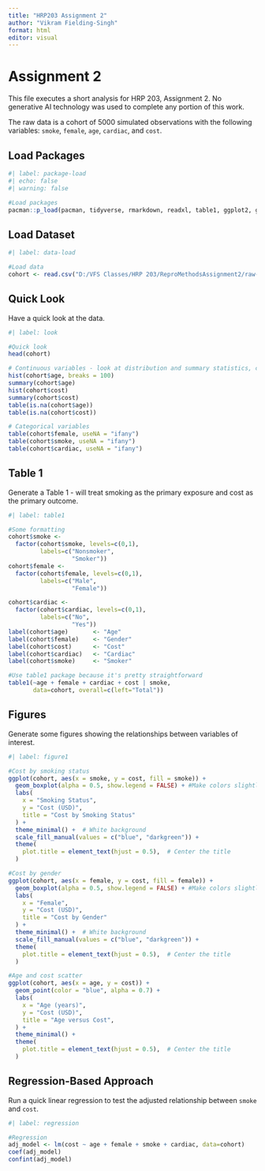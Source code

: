```yaml
---
title: "HRP203 Assignment 2"
author: "Vikram Fielding-Singh"
format: html
editor: visual
---
```


# Assignment 2

This file executes a short analysis for HRP 203, Assignment 2. No generative AI technology was used to complete any portion of this work.

The raw data is a cohort of 5000 simulated observations with the following variables: `smoke`, `female`, `age`, `cardiac`, and `cost`.

## Load Packages

```r
#| label: package-load
#| echo: false
#| warning: false

#Load packages
pacman::p_load(pacman, tidyverse, rmarkdown, readxl, table1, ggplot2, geepack)
```

## Load Dataset

```r
#| label: data-load

#Load data
cohort <- read.csv("D:/VFS Classes/HRP 203/ReproMethodsAssignment2/raw-data/cohort.csv")
```

## Quick Look

Have a quick look at the data.

```r
#| label: look

#Quick look
head(cohort)

# Continuous variables - look at distribution and summary statistics, check for missing
hist(cohort$age, breaks = 100)
summary(cohort$age)
hist(cohort$cost)
summary(cohort$cost)
table(is.na(cohort$age))
table(is.na(cohort$cost))

# Categorical variables
table(cohort$female, useNA = "ifany")
table(cohort$smoke, useNA = "ifany")
table(cohort$cardiac, useNA = "ifany")


```

## Table 1

Generate a Table 1 - will treat smoking as the primary exposure and cost as the primary outcome.

```r
#| label: table1

#Some formatting
cohort$smoke <- 
  factor(cohort$smoke, levels=c(0,1),
         labels=c("Nonsmoker", 
                  "Smoker"))
cohort$female <- 
  factor(cohort$female, levels=c(0,1),
         labels=c("Male", 
                  "Female"))

cohort$cardiac <- 
  factor(cohort$cardiac, levels=c(0,1),
         labels=c("No", 
                  "Yes"))
label(cohort$age)       <- "Age"
label(cohort$female)    <- "Gender"
label(cohort$cost)      <- "Cost"
label(cohort$cardiac)   <- "Cardiac"
label(cohort$smoke)     <- "Smoker"

#Use table1 package because it's pretty straightforward
table1(~age + female + cardiac + cost | smoke,
       data=cohort, overall=c(left="Total"))

```

## Figures

Generate some figures showing the relationships between variables of interest.

```r
#| label: figure1

#Cost by smoking status
ggplot(cohort, aes(x = smoke, y = cost, fill = smoke)) + 
  geom_boxplot(alpha = 0.5, show.legend = FALSE) + #Make colors slightly transparent and suppress legend
  labs(
    x = "Smoking Status",
    y = "Cost (USD)",
    title = "Cost by Smoking Status"
  ) +
  theme_minimal() +  # White background
  scale_fill_manual(values = c("blue", "darkgreen")) +
  theme(
    plot.title = element_text(hjust = 0.5),  # Center the title
  )

#Cost by gender
ggplot(cohort, aes(x = female, y = cost, fill = female)) + 
  geom_boxplot(alpha = 0.5, show.legend = FALSE) + #Make colors slightly transparent and suppress legend
  labs(
    x = "Female",
    y = "Cost (USD)",
    title = "Cost by Gender"
  ) +
  theme_minimal() +  # White background
  scale_fill_manual(values = c("blue", "darkgreen")) +
  theme(
    plot.title = element_text(hjust = 0.5),  # Center the title
  )

#Age and cost scatter
ggplot(cohort, aes(x = age, y = cost)) + 
  geom_point(color = "blue", alpha = 0.7) +
  labs(
    x = "Age (years)",
    y = "Cost (USD)",
    title = "Age versus Cost",
  ) +
  theme_minimal() +
  theme(
    plot.title = element_text(hjust = 0.5),  # Center the title
  )


```

## Regression-Based Approach

Run a quick linear regression to test the adjusted relationship between `smoke` and `cost`.

```r
#| label: regression

#Regression
adj_model <- lm(cost ~ age + female + smoke + cardiac, data=cohort)
coef(adj_model)
confint(adj_model)

```
